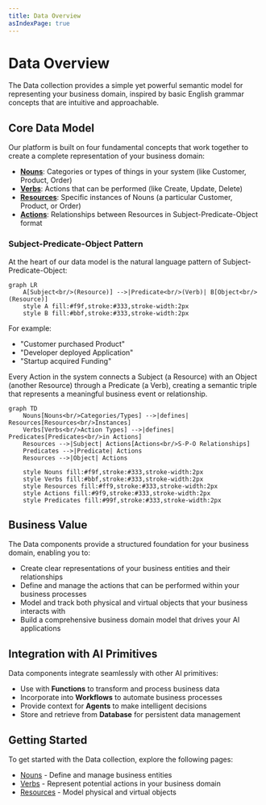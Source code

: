 ```yaml
---
title: Data Overview
asIndexPage: true
---
```


# Data Overview

The Data collection provides a simple yet powerful semantic model for representing your business domain, inspired by basic English grammar concepts that are intuitive and approachable.

## Core Data Model

Our platform is built on four fundamental concepts that work together to create a complete representation of your business domain:

- **[Nouns](/nouns)**: Categories or types of things in your system (like Customer, Product, Order)
- **[Verbs](/verbs)**: Actions that can be performed (like Create, Update, Delete)
- **[Resources](/resources)**: Specific instances of Nouns (a particular Customer, Product, or Order)
- **[Actions](/actions)**: Relationships between Resources in Subject-Predicate-Object format

### Subject-Predicate-Object Pattern

At the heart of our data model is the natural language pattern of Subject-Predicate-Object:

```mermaid
graph LR
    A[Subject<br/>(Resource)] -->|Predicate<br/>(Verb)| B[Object<br/>(Resource)]
    style A fill:#f9f,stroke:#333,stroke-width:2px
    style B fill:#bbf,stroke:#333,stroke-width:2px
```

For example:
- "Customer purchased Product"
- "Developer deployed Application"
- "Startup acquired Funding"

Every Action in the system connects a Subject (a Resource) with an Object (another Resource) through a Predicate (a Verb), creating a semantic triple that represents a meaningful business event or relationship.

```mermaid
graph TD
    Nouns[Nouns<br/>Categories/Types] -->|defines| Resources[Resources<br/>Instances]
    Verbs[Verbs<br/>Action Types] -->|defines| Predicates[Predicates<br/>in Actions]
    Resources -->|Subject| Actions[Actions<br/>S-P-O Relationships]
    Predicates -->|Predicate| Actions
    Resources -->|Object| Actions
    
    style Nouns fill:#f9f,stroke:#333,stroke-width:2px
    style Verbs fill:#bbf,stroke:#333,stroke-width:2px
    style Resources fill:#ff9,stroke:#333,stroke-width:2px
    style Actions fill:#9f9,stroke:#333,stroke-width:2px
    style Predicates fill:#99f,stroke:#333,stroke-width:2px
```

## Business Value

The Data components provide a structured foundation for your business domain, enabling you to:

- Create clear representations of your business entities and their relationships
- Define and manage the actions that can be performed within your business processes
- Model and track both physical and virtual objects that your business interacts with
- Build a comprehensive business domain model that drives your AI applications

## Integration with AI Primitives

Data components integrate seamlessly with other AI primitives:

- Use with **Functions** to transform and process business data
- Incorporate into **Workflows** to automate business processes
- Provide context for **Agents** to make intelligent decisions
- Store and retrieve from **Database** for persistent data management

## Getting Started

To get started with the Data collection, explore the following pages:

- [Nouns](/nouns) - Define and manage business entities
- [Verbs](/verbs) - Represent potential actions in your business domain
- [Resources](/resources) - Model physical and virtual objects
